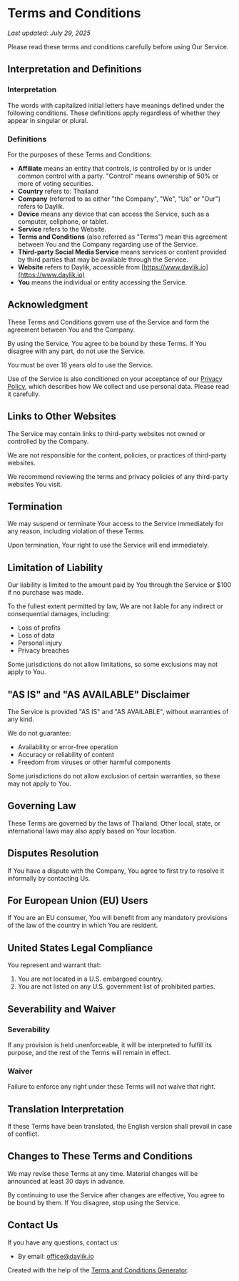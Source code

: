 # Terms and Conditions

_Last updated: July 29, 2025_

Please read these terms and conditions carefully before using Our Service.

## Interpretation and Definitions

### Interpretation

The words with capitalized initial letters have meanings defined under the following conditions. These definitions apply regardless of whether they appear in singular or plural.

### Definitions

For the purposes of these Terms and Conditions:

- **Affiliate** means an entity that controls, is controlled by or is under common control with a party. "Control" means ownership of 50% or more of voting securities.
- **Country** refers to: Thailand
- **Company** (referred to as either "the Company", "We", "Us" or "Our") refers to Daylik.
- **Device** means any device that can access the Service, such as a computer, cellphone, or tablet.
- **Service** refers to the Website.
- **Terms and Conditions** (also referred as "Terms") mean this agreement between You and the Company regarding use of the Service.
- **Third-party Social Media Service** means services or content provided by third parties that may be available through the Service.
- **Website** refers to Daylik, accessible from [https://www.daylik.io](https://www.daylik.io)
- **You** means the individual or entity accessing the Service.

## Acknowledgment

These Terms and Conditions govern use of the Service and form the agreement between You and the Company.

By using the Service, You agree to be bound by these Terms. If You disagree with any part, do not use the Service.

You must be over 18 years old to use the Service.

Use of the Service is also conditioned on your acceptance of our [Privacy Policy](./privacy-policy), which describes how We collect and use personal data. Please read it carefully.

## Links to Other Websites

The Service may contain links to third-party websites not owned or controlled by the Company.

We are not responsible for the content, policies, or practices of third-party websites.

We recommend reviewing the terms and privacy policies of any third-party websites You visit.

## Termination

We may suspend or terminate Your access to the Service immediately for any reason, including violation of these Terms.

Upon termination, Your right to use the Service will end immediately.

## Limitation of Liability

Our liability is limited to the amount paid by You through the Service or $100 if no purchase was made.

To the fullest extent permitted by law, We are not liable for any indirect or consequential damages, including:

- Loss of profits
- Loss of data
- Personal injury
- Privacy breaches

Some jurisdictions do not allow limitations, so some exclusions may not apply to You.

## "AS IS" and "AS AVAILABLE" Disclaimer

The Service is provided "AS IS" and "AS AVAILABLE", without warranties of any kind.

We do not guarantee:

- Availability or error-free operation
- Accuracy or reliability of content
- Freedom from viruses or other harmful components

Some jurisdictions do not allow exclusion of certain warranties, so these may not apply to You.

## Governing Law

These Terms are governed by the laws of Thailand. Other local, state, or international laws may also apply based on Your location.

## Disputes Resolution

If You have a dispute with the Company, You agree to first try to resolve it informally by contacting Us.

## For European Union (EU) Users

If You are an EU consumer, You will benefit from any mandatory provisions of the law of the country in which You are resident.

## United States Legal Compliance

You represent and warrant that:

1. You are not located in a U.S. embargoed country.
2. You are not listed on any U.S. government list of prohibited parties.

## Severability and Waiver

### Severability

If any provision is held unenforceable, it will be interpreted to fulfill its purpose, and the rest of the Terms will remain in effect.

### Waiver

Failure to enforce any right under these Terms will not waive that right.

## Translation Interpretation

If these Terms have been translated, the English version shall prevail in case of conflict.

## Changes to These Terms and Conditions

We may revise these Terms at any time. Material changes will be announced at least 30 days in advance.

By continuing to use the Service after changes are effective, You agree to be bound by them. If You disagree, stop using the Service.

## Contact Us

If you have any questions, contact us:

- By email: [office@daylik.io](mailto:office@daylik.io)

Created with the help of the [Terms and Conditions Generator](https://www.termsfeed.com/terms-conditions-generator/).
